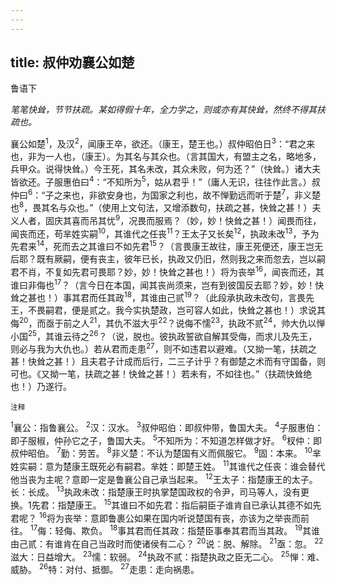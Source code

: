 ```yaml
---
---
---
```

title: 叔仲劝襄公如楚
---



鲁语下

*笔笔快耸，节节扶疏。某如得假十年，全力学之，则或亦有其快耸，然终不得其扶疏也。*

襄公如楚<sup>1</sup>，及汉<sup>2</sup>，闻康王卒，欲还。（康王，楚王也。）叔仲昭伯日<sup>3</sup>：“君之来也，非为一人也，（康王）。为其名与其众也。（言其国大，有盟主之名，略地多，兵甲众。说得快耸。）今王死，其名未改，其众未败，何为还？”（快耸。）诸大夫皆欲还。子服惠伯曰<sup>4</sup>：“不知所为<sup>5</sup>，姑从君乎！”（庸人无识，往往作此言。）叔仲曰<sup>6</sup>：“子之来也，非欲安身也，为国家之利也，故不惮勤远而听于楚<sup>7</sup>，非义楚也<sup>8</sup>，畏其名与众也。”（使用上文句法，又增添数句，扶疏之甚，快耸之甚！）夫义人者，固庆其喜而吊其忧<sup>9</sup>，况畏而服焉？（妙，妙！快耸之甚！）闻畏而往，闻丧而还，苟芈姓实嗣<sup>10</sup>，其谁代之任丧<sup>11</sup>？王太子又长矣<sup>12</sup>，执政未改<sup>13</sup>，予为先君来<sup>14</sup>，死而去之其谁曰不如先君<sup>15</sup>？（言畏康王故往，康王死便还，康王岂无后耶？既有厥嗣，便有丧主，彼年已长，执政又仍旧，然则我之来而忽去，岂以嗣君不肖，不复如先君可畏耶？妙，妙！快耸之甚也！）将为丧举<sup>16</sup>，闻丧而还，其谁曰非侮也<sup>17</sup>？（言今日在本国，闻其丧尚须来，岂有到彼国反去耶？妙，妙！快耸之甚也！）事其君而任其政<sup>18</sup>，其谁由己贰<sup>19</sup>？（此段承执政未改句，言畏先王，不畏嗣君，便是贰之。我今实执楚政，岂可容人如此，快耸之甚也！）求说其侮<sup>20</sup>，而亟于前之人<sup>21</sup>，其仇不滋大乎<sup>22</sup>？说侮不懦<sup>23</sup>，执政不贰<sup>24</sup>，帅大仇以惮小国<sup>25</sup>，其谁云待之<sup>26</sup>？（说，脱也。彼执政誓欲自解其受侮，而求儿及先王，则必与我为大仇也。）若从君而走患<sup>27</sup>，则不如违君以避难。（又拗一笔，扶疏之甚！快耸之甚！）且夫君子计成而后行，二三子计乎？有御楚之术而有守国备，则可也。《又拗一笔，扶疏之甚！快耸之甚！）若未有，不如往也。”（扶疏快耸绝也！）乃遂行。

<sup>注释</sup>

<sup>1</sup>襄公：指鲁襄公。
<sup>2</sup>汉：汉水。
<sup>3</sup>叔仲昭伯：即叔仲带，鲁国大夫。
<sup>4</sup>子服惠伯：即子服椒，仲孙它之子，鲁国大夫。
<sup>5</sup>不知所为：不知道怎样做才好。
<sup>6</sup>杈仲：即叔仲昭伯。
<sup>7</sup>勤：劳苦。
<sup>8</sup>非义楚：不认为楚国有义而佩服它。
<sup>9</sup>固：本来。
<sup>10</sup>芈姓实嗣：意为楚康王既死必有嗣君。芈姓：即楚王姓。
<sup>11</sup>其谁代之任丧：谁会替代他当丧为主呢？意即一定是鲁襄公自己承当起来。
<sup>12</sup>王太子：指楚康王的太子。长：长成。
<sup>13</sup>执政未改：指楚康王时执掌楚国政权的令尹，司马等人，没有更换。1先君：指楚康王。
<sup>15</sup>其谁曰不如先君：指后嗣臣子谁肯自已承认其德不如先君呢？
<sup>16</sup>将为丧举：意即鲁裹公如果在国内听说楚国有丧，亦该为之举丧而前往。
<sup>17</sup>侮：轻侮、欺负。
<sup>18</sup>事其君而任其政：指楚臣事奉其君而当其政。
<sup>19</sup>其谁由己贰：有谁肯在自己当政时而使诸侯有二心？
<sup>20</sup>说：脱、解除。
<sup>21</sup>亟：忽。
<sup>22</sup>滋大：日益增大。
<sup>23</sup>懦：软弱。
<sup>24</sup>执政不贰：指楚执政之臣无二心。
<sup>25</sup>惮：难、威胁。
<sup>26</sup>特：对付、抵御。
<sup>27</sup>走患：走向祸患。